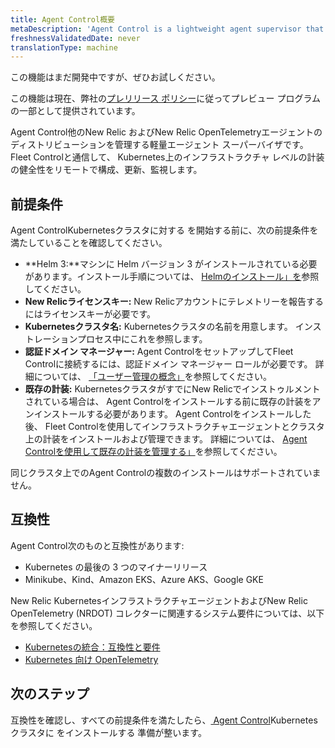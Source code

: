 ```yaml
---
title: Agent Control概要
metaDescription: 'Agent Control is a lightweight agent supervisor that manages other New Relic and New Relic distribution of OpenTelemetry agents by communicating with Fleet Control to remotely configure, update, and monitor the health of infrastructure-level instrumentation.'
freshnessValidatedDate: never
translationType: machine
---
```


<Callout title="プレビュー">
  この機能はまだ開発中ですが、ぜひお試しください。

  この機能は現在、弊社の[プレリリース ポリシー](/docs/licenses/license-information/referenced-policies/new-relic-pre-release-policy)に従ってプレビュー プログラムの一部として提供されています。
</Callout>

Agent Control他のNew Relic およびNew Relic OpenTelemetryエージェントの ディストリビューションを管理する軽量エージェント スーパーバイザです。Fleet Controlと通信して、 Kubernetes上のインフラストラクチャ レベルの計装の健全性をリモートで構成、更新、監視します。

## 前提条件

Agent ControlKubernetesクラスタに対する を開始する前に、次の前提条件を満たしていることを確認してください。

* **Helm 3:**マシンに Helm バージョン 3 がインストールされている必要があります。インストール手順については、 [Helmのインストール」を](https://helm.sh/docs/intro/install)参照してください。
* **New Relicライセンスキー:** New Relicアカウントにテレメトリーを報告するにはライセンスキーが必要です。
* **Kubernetesクラスタ名:** Kubernetesクラスタの名前を用意します。 インストレーションプロセス中にこれを参照します。
* **認証ドメイン マネージャー:** Agent ControlをセットアップしてFleet Controlに接続するには、認証ドメイン マネージャー ロールが必要です。 詳細については、 [「ユーザー管理の概念」](/docs/accounts/accounts-billing/new-relic-one-user-management/user-management-concepts/#admin-settings)を参照してください。
* **既存の計装:** KubernetesクラスタがすでにNew Relicでインストゥルメントされている場合は、 Agent Controlをインストールする前に既存の計装をアンインストールする必要があります。 Agent Controlをインストールした後、 Fleet Controlを使用してインフラストラクチャエージェントとクラスタ上の計装をインストールおよび管理できます。 詳細については、 [Agent Controlを使用して既存の計装を管理する」](/docs/new-relic-control/agent-control/reinstrumentation)を参照してください。

<Callout variant="caution" title="警告">
  同じクラスタ上でのAgent Controlの複数のインストールはサポートされていません。
</Callout>

## 互換性

Agent Control次のものと互換性があります:

* Kubernetes の最後の 3 つのマイナーリリース
* Minikube、Kind、Amazon EKS、Azure AKS、Google GKE

New Relic KubernetesインフラストラクチャエージェントおよびNew Relic OpenTelemetry (NRDOT) コレクターに関連するシステム要件については、以下を参照してください。

* [Kubernetesの統合：互換性と要件](/docs/kubernetes-pixie/kubernetes-integration/get-started/kubernetes-integration-compatibility-requirements)
* [Kubernetes 向け OpenTelemetry](/docs/kubernetes-pixie/kubernetes-integration/installation/k8s-otel)

## 次のステップ

互換性を確認し、すべての前提条件を満たしたら、[ Agent Control](/docs/new-relic-control/agent-control/setup)Kubernetesクラスタに をインストールする 準備が整います。